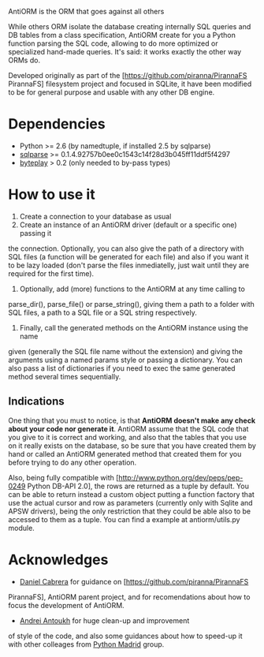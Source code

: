 AntiORM is the ORM that goes against all others

While others ORM isolate the database creating internally SQL queries and DB
tables from a class specification, AntiORM create for you a Python function
parsing the SQL code, allowing to do more optimized or specialized hand-made
queries. It's said: it works exactly the other way ORMs do.

Developed originally as part of the [https://github.com/piranna/PirannaFS
PirannaFS] filesystem project and focused in SQLite, it have been modified to be
for general purpose and usable with any other DB engine.

= Dependencies =
* Python   >= 2.6 (by namedtuple, if installed 2.5 by sqlparse)
* [https://github.com/piranna/sqlparse sqlparse] >= 0.1.4.92757b0ee0c1543c14f28d3b045ff11ddf5f4297
* [http://code.google.com/p/byteplay byteplay] > 0.2 (only needed to by-pass types)

= How to use it =
# Create a connection to your database as usual
# Create an instance of an AntiORM driver (default or a specific one) passing it
the connection. Optionally, you can also give the path of a directory with SQL
files (a function will be generated for each file) and also if you want it to be
lazy loaded (don't parse the files inmediatelly, just wait until they are
required for the first time).
# Optionally, add (more) functions to the AntiORM at any time calling to
parse_dir(), parse_file() or parse_string(), giving them a path to a folder with
SQL files, a path to a SQL file or a SQL string respectively.
# Finally, call the generated methods on the AntiORM instance using the name
given (generally the SQL file name without the extension) and giving the
arguments using a named params style or passing a dictionary. You can also pass
a list of dictionaries if you need to exec the same generated method several
times sequentially.

== Indications ==
One thing that you must to notice, is that '''AntiORM doesn't make any check
about your code nor generate it'''. AntiORM assume that the SQL code that you
give to it is correct and working, and also that the tables that you use on it
really exists on the database, so be sure that you have created them by hand or
called an AntiORM generated method that created them for you before trying to do
any other operation.

Also, being fully compatible with [http://www.python.org/dev/peps/pep-0249
Python DB-API 2.0], the rows are returned as a tuple by default. You can be able
to return instead a custom object putting a function factory that use the actual
cursor and row as parameters (currently only with Sqlite and APSW drivers),
being the only restriction that they could be able also to be accessed to them
as a tuple. You can find a example at antiorm/utils.py module.

= Acknowledges =
* [https://github.com/dansrocks Daniel Cabrera] for guidance on [https://github.com/piranna/PirannaFS
PirannaFS], AntiORM parent project, and for recomendations about how to focus
the development of AntiORM.
* [https://github.com/niwibe Andrei Antoukh] for huge clean-up and improvement
of style of the code, and also some guidances about how to speed-up it with
other colleages from [http://www.python-madrid.es Python Madrid] group.
